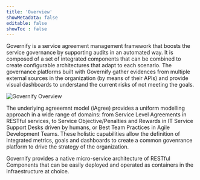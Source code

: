 ```yaml
---
title: 'Overview'
showMetadata: false
editable: false
showToc : false
---
```


Governify is a service agreement management framework that boosts  the service governance by supporting audits in an automated way. It is composed of a set of integrated components that can be combined to create configurable  architectures that adapt to each scenario. The governance platforms built with Governify gather evidences from multiple external sources in the organization (by means of their APIs) and provide visual dashboards to understand the current risks of not meeting the goals.

![Governify Overview](/images/about/gov-overview.png) 

The underlying agreeemnt model (iAgree) provides a uniform modelling approach in a wide range of domains: from Service Level Agreements in RESTful services, to Service Objective/Penalties and Rewards in IT Service Support Desks driven by humans, or Best Team Practices in Agile Development Teams. These holistic capabilities allow the definition of integrated metrics, goals and dashboards to create a common govenrance platform to drive the strategy of the organization. 

Governify provides a native micro-service architecture of RESTful Components that can be easily deployed and operated as containers in the infraestructure at choice.
